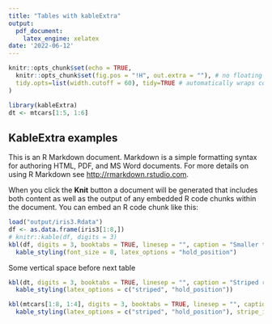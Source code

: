 ```yaml
---
title: "Tables with kableExtra"
output: 
  pdf_document:
    latex_engine: xelatex
date: '2022-06-12'
---
```


```r
knitr::opts_chunk$set(echo = TRUE, 
  knitr::opts_chunk$set(fig.pos = "!H", out.extra = ""), # no floating of figs
  tidy.opts=list(width.cutoff = 60), tidy=TRUE # automatically wraps code
)

library(kableExtra)
dt <- mtcars[1:5, 1:6]
```


## KableExtra examples

This is an R Markdown document. Markdown is a simple formatting syntax for authoring HTML, PDF, and MS Word documents. For more details on using R Markdown see <http://rmarkdown.rstudio.com>.

When you click the **Knit** button a document will be generated that includes both content as well as the output of any embedded R code chunks within the document. You can embed an R code chunk like this:




```r
load("output/iris3.Rdata")
df <- as.data.frame(iris3[1:8,])
# knitr::kable(df, digits = 3)
kbl(df, digits = 3, booktabs = TRUE, linesep = "", caption = "Smaller text") %>%
  kable_styling(font_size = 8, latex_options = "hold_position")
```

Some vertical space before next table

\vspace{12pt}

```r
kbl(dt, digits = 3, booktabs = TRUE, linesep = "", caption = "Striped rows") %>%
  kable_styling(latex_options = c("striped", "hold_position"))
```

\vspace{12pt}

```r
kbl(mtcars[1:8, 1:4], digits = 3, booktabs = TRUE, linesep = "", caption = "Customized striped rows") %>%
  kable_styling(latex_options = c("striped", "hold_position"), stripe_index = c(1,2, 5:6))
```


